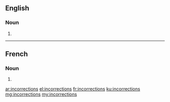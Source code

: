 ==English==

===Noun===
{{head|en|plural}}

# {{plural of|incorrection|lang=en|nocat=1}}

----

==French==

===Noun===
{{head|fr|plural}}

# {{plural of|incorrection|lang=fr|nocat=1}}

[[ar:incorrections]]
[[el:incorrections]]
[[fr:incorrections]]
[[ku:incorrections]]
[[mg:incorrections]]
[[my:incorrections]]